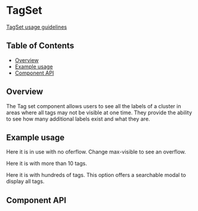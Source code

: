 
# TagSet

[TagSet usage guidelines](https://pages.github.ibm.com/cdai-design/pal/components/tag-set)

## Table of Contents

- [Overview](#overview)
- [Example usage](#example-usage)
- [Component API](#component-api)

## Overview

The Tag set component allows users to see all the labels of a cluster in areas
where all tags may not be visible at one time. They provide the ability to see
how many additional labels exist and what they are.

## Example usage

Here it is in use with no oferflow. Change max-visible to see an overflow.

<Preview>
  <Story id={getStorybookSlug(pkg, TagSet.displayName, 'five-tags')} />
</Preview>

Here it is with more than 10 tags.

<Preview>
  <Story id={getStorybookSlug(pkg, TagSet.displayName, 'many-tags')} />
</Preview>

Here it is with hundreds of tags. This option offers a searchable modal to
display all tags.

<Preview>
  <Story id={getStorybookSlug(pkg, TagSet.displayName, 'hundreds-of-tags')} />
</Preview>

## Component API

<Props />
